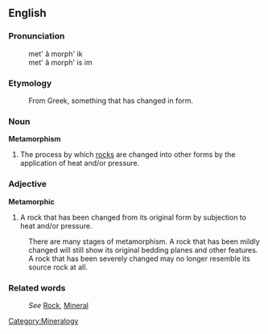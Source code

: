 ==English==

===Pronunciation===

:met' â morph' ik
:met' â morph' is im

===Etymology===

:From Greek, something that has changed in form. 

===Noun===
'''Metamorphism''' 
#The process by which [[rock]]s are changed into other forms by the application of heat and/or pressure.

===Adjective===
'''Metamorphic'''
#A rock that has been changed from its original form by subjection to heat and/or pressure.

:There are many stages of metamorphism. A rock that has been mildly changed will still show its original bedding planes and other features. A rock that has been severely changed may no longer resemble its source rock at all.

===Related words===
:''See'' [[Rock]], [[Mineral]]

[[Category:Mineralogy]]